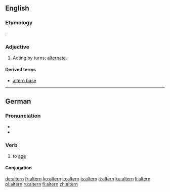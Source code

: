 ==English==

===Etymology===
{{etyl|la}} {{lena}} {{term|alternus|lang=la}}.

===Adjective===
{{en-adj|-}}

# Acting by turns; [[alternate]].
#: {{rfquotek|Milton}}

====Derived terms====
* [[altern base]]

{{Webster 1913}}

----

==German==

===Pronunciation===
* {{IPA|/ˈʔaltɐn/|lang=de}}
* {{audio|De-at-altern.ogg|Audio (Austria)}}

===Verb===
{{de-verb}}

# to [[age]]

====Conjugation====
{{de-conj-weak-ern|alt|gealtert|s}}

[[de:altern]]
[[fr:altern]]
[[ko:altern]]
[[io:altern]]
[[is:altern]]
[[it:altern]]
[[ku:altern]]
[[li:altern]]
[[pl:altern]]
[[ru:altern]]
[[fi:altern]]
[[zh:altern]]